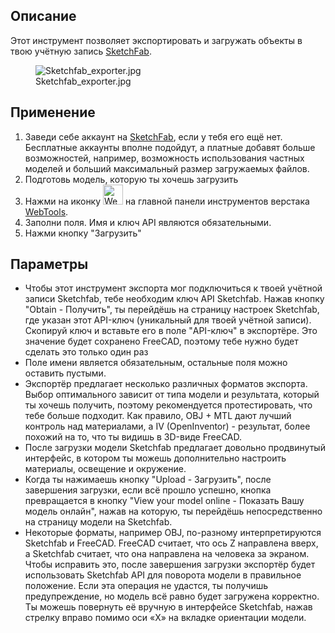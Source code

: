 <languages/>

{{GuiCommand/ru
|Name=WebTools Sketchfab
|Name/ru=ВебИнструменты Sketchfab (Эскизная лаборатория)
|MenuLocation=Web Tools → Sketchfab
|Workbenches=[[WebTools_Workbench/ru|WebTools - ВебИнструменты]]
}}

<span id="Description"></span>
== Описание ==

Этот инструмент позволяет экспортировать и загружать объекты в твою учётную запись [https://sketchfab.com SketchFab]. {{Version/ru|0.17}}

[[Image:Sketchfab exporter.jpg]]

<span id="Usage"></span>
== Применение ==

# Заведи себе аккаунт на [https://sketchfab.com SketchFab], если у тебя его ещё нет. Бесплатные аккаунты вполне подойдут, а платные добавят больше возможностей, например, возможность использования частных моделей и больший максимальный размер загружаемых файлов.
# Подготовь модель, которую ты хочешь загрузить
# Нажми на иконку [[Image:WebTools_Sketchfab.svg|32px]] на главной панели инструментов верстака [[WebTools_Workbench/ru|WebTools]].
# Заполни поля. Имя и ключ API являются обязательными.
# Нажми кнопку "Загрузить"

<span id="Options"></span>
== Параметры ==

* Чтобы этот инструмент экспорта мог подключиться к твоей учётной записи Sketchfab, тебе необходим ключ API Sketchfab. Нажав кнопку "Obtain - Получить", ты перейдёшь на страницу настроек Sketchfab, где указан этот API-ключ (уникальный для твоей учётной записи). Скопируй ключ и вставьте его в поле "API-ключ" в экспортёре. Это значение будет сохранено FreeCAD, поэтому тебе нужно будет сделать это только один раз
* Поле имени является обязательным, остальные поля можно оставить пустыми.
* Экспортёр предлагает несколько различных форматов экспорта. Выбор оптимального зависит от типа модели и результата, который ты хочешь получить, поэтому рекомендуется протестировать, что тебе больше подходит. Как правило, OBJ + MTL дают лучший контроль над материалами, а IV (OpenInventor) - результат, более похожий на то, что ты видишь в 3D-виде FreeCAD.
* После загрузки модели Sketchfab предлагает довольно продвинутый интерфейс, в котором ты можешь дополнительно настроить материалы, освещение и окружение.
* Когда ты нажимаешь кнопку "Upload - Загрузить", после завершения загрузки, если всё прошло успешно, кнопка превращается в кнопку "View your model online - Показать Вашу модель онлайн", нажав на которую, ты перейдёшь непосредственно на страницу модели на Sketchfab.
* Некоторые форматы, например OBJ, по-разному интерпретируются Sketchfab и FreeCAD. FreeCAD считает, что ось Z направлена вверх, а Sketchfab считает, что она направлена на человека за экраном. Чтобы исправить это, после завершения загрузки экспортёр будет использовать Sketchfab API для поворота модели в правильное положение. Если эта операция не удастся, ты получишь предупреждение, но модель всё равно будет загружена корректно. Ты можешь повернуть её вручную в интерфейсе Sketchfab, нажав стрелку вправо помимо оси «X» на вкладке ориентации модели.
